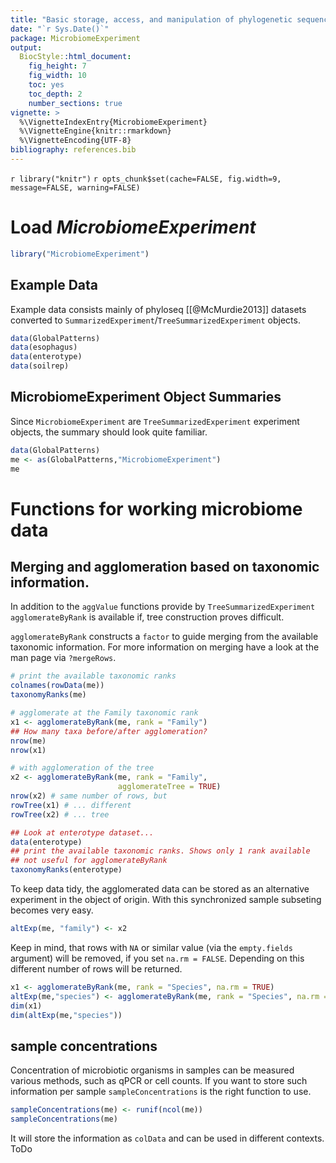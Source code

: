 ```yaml
---
title: "Basic storage, access, and manipulation of phylogenetic sequencing data with *MicrobiomeExperiment*"
date: "`r Sys.Date()`"
package: MicrobiomeExperiment
output:
  BiocStyle::html_document:
    fig_height: 7
    fig_width: 10
    toc: yes
    toc_depth: 2
    number_sections: true
vignette: >
  %\VignetteIndexEntry{MicrobiomeExperiment}
  %\VignetteEngine{knitr::rmarkdown}
  %\VignetteEncoding{UTF-8}
bibliography: references.bib
---
```

`r library("knitr")`
`r opts_chunk$set(cache=FALSE, fig.width=9, message=FALSE, warning=FALSE)`

# Load *MicrobiomeExperiment*

```r
library("MicrobiomeExperiment")
```

## Example Data

Example data consists mainly of phyloseq [[@McMurdie2013]] datasets converted to 
`SummarizedExperiment`/`TreeSummarizedExperiment` objects.

```r
data(GlobalPatterns)
data(esophagus)
data(enterotype)
data(soilrep) 
```

## MicrobiomeExperiment Object Summaries

Since `MicrobiomeExperiment` are `TreeSummarizedExperiment` experiment objects,
the summary should look quite familiar.

```r
data(GlobalPatterns)
me <- as(GlobalPatterns,"MicrobiomeExperiment")
me
```

# Functions for working microbiome data

## Merging and agglomeration based on taxonomic information.

In addition to the `aggValue` functions provide by `TreeSummarizedExperiment`
`agglomerateByRank` is available if, tree construction proves difficult.

`agglomerateByRank` constructs a `factor` to guide merging from the available
taxonomic information. For more information on merging have a look at the man
page via `?mergeRows`.

```r
# print the available taxonomic ranks
colnames(rowData(me))
taxonomyRanks(me)

# agglomerate at the Family taxonomic rank
x1 <- agglomerateByRank(me, rank = "Family")
## How many taxa before/after agglomeration?
nrow(me)
nrow(x1)

# with agglomeration of the tree
x2 <- agglomerateByRank(me, rank = "Family",
                        agglomerateTree = TRUE)
nrow(x2) # same number of rows, but
rowTree(x1) # ... different
rowTree(x2) # ... tree

## Look at enterotype dataset...
data(enterotype)
## print the available taxonomic ranks. Shows only 1 rank available
## not useful for agglomerateByRank
taxonomyRanks(enterotype)
```

To keep data tidy, the agglomerated data can be stored as an alternative 
experiment in the object of origin. With this synchronized sample subseting
becomes very easy.

```r
altExp(me, "family") <- x2
```

Keep in mind, that rows with `NA` or similar value (via the 
`empty.fields` argument) will be removed, if you set `na.rm = FALSE`. Depending
on this different number of rows will be returned.

```r
x1 <- agglomerateByRank(me, rank = "Species", na.rm = TRUE)
altExp(me,"species") <- agglomerateByRank(me, rank = "Species", na.rm = FALSE)
dim(x1)
dim(altExp(me,"species"))
```


## sample concentrations

Concentration of microbiotic organisms in samples can be measured various 
methods, such as qPCR or cell counts. If you want to store such information per
sample `sampleConcentrations` is the right function to use. 

```r
sampleConcentrations(me) <- runif(ncol(me))
sampleConcentrations(me)
```

It will store the information as `colData` and can be used in different 
contexts. ToDo
